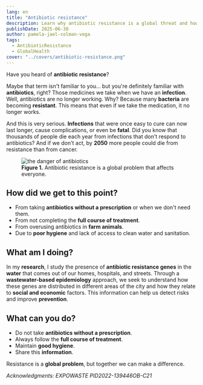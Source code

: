 ```yaml
---
lang: en
title: "Antibiotic resistance"
description: Learn why antibiotic resistance is a global threat and how to help prevent it through small daily actions.
publishDate: 2025-06-30
author: pamela-jael-colman-vega
tags:
  - AntibioticResistance
  - GlobalHealth
cover: "../covers/antibiotic-resistance.png"
---
```



Have you heard of **antibiotic resistance**?

Maybe that term isn't familiar to you... but you're definitely familiar with **antibiotics**, right? Those medicines we take when we have an **infection**. Well, antibiotics are no longer working. Why? Because many **bacteria** are becoming **resistant**. This means that even if we take the medication, it no longer works.

And this is very serious. **Infections** that were once easy to cure can now last longer, cause complications, or even be **fatal**. Did you know that thousands of people die each year from infections that don't respond to antibiotics? And if we don't act, by **2050** more people could die from resistance than from cancer.

<figure>
  <Image src={figure_1} alt="the danger of antibiotics" />
  <figcaption>
    <strong>Figure 1.</strong>
    Antibiotic resistance is a global problem that affects everyone.
  </figcaption>
</figure>

## How did we get to this point?

- From taking **antibiotics without a prescription** or when we don't need them.
- From not completing the **full course of treatment**.
- From overusing antibiotics in **farm animals**.
- Due to **poor hygiene** and lack of access to clean water and sanitation.

## What am I doing?

In my **research**, I study the presence of **antibiotic resistance genes** in the **water** that comes out of our homes, hospitals, and streets. Through a **wastewater-based epidemiology** approach, we seek to understand how these genes are distributed in different areas of the city and how they relate to **social and economic** factors. This information can help us detect risks and improve **prevention**.

## What can you do?

- Do not take **antibiotics without a prescription**.
- Always follow the **full course of treatment**.
- Maintain **good hygiene**.
- Share this **information**.

Resistance is a **global problem**, but together we can make a difference.

_Acknowledgments: EXPOWASTE PID2022-139446OB-C21_
